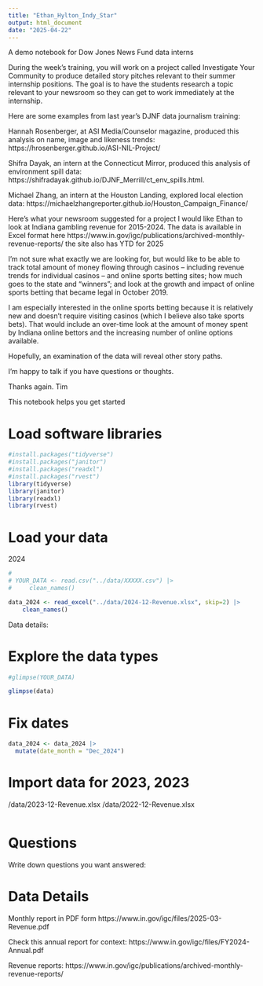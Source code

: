 ```yaml
---
title: "Ethan_Hylton_Indy_Star"
output: html_document
date: "2025-04-22"
---
```


A demo notebook for Dow Jones News Fund data interns

During the week’s training, you will work on a project called Investigate Your Community to produce detailed story pitches relevant to their summer internship positions. The goal is to have the students research a topic relevant to your newsroom so they can get to work immediately at the internship. 

Here are some examples from last year’s DJNF data journalism training:

Hannah Rosenberger, at ASI Media/Counselor magazine, produced this analysis on name, image and likeness trends: https://hrosenberger.github.io/ASI-NIL-Project/

Shifra Dayak, an intern at the Connecticut Mirror, produced this analysis of environment spill data: https://shifradayak.github.io/DJNF_Merrill/ct_env_spills.html.

Michael Zhang, an intern at the Houston Landing, explored local election data: https://michaelzhangreporter.github.io/Houston_Campaign_Finance/


Here's what your newsroom suggested for a project
I would like Ethan to look at Indiana gambling revenue for 2015-2024. The data is available in Excel format here https://www.in.gov/igc/publications/archived-monthly-revenue-reports/ the site also has YTD for 2025


I'm not sure what exactly we are looking for, but would like to be able to track total amount of money flowing through casinos -- including revenue trends for individual casinos -- and online sports betting sites; how much goes to the state and "winners"; and look at the growth and impact of online sports betting that became legal in October 2019. 


I am especially interested in the online sports betting because it is relatively new and doesn't require visiting casinos (which I believe also take sports bets). That would include an over-time look at the amount of money spent by Indiana online bettors and the increasing number of online options available. 


Hopefully, an examination of the data will reveal other story paths.


I'm happy to talk if you have questions or thoughts.


Thanks again.
Tim



This notebook helps you get started

# Load software libraries
```r
#install.packages("tidyverse")
#install.packages("janitor")
#install.packages("readxl")
#install.packages("rvest")
library(tidyverse)
library(janitor)
library(readxl)
library(rvest)

```


# Load your data

2024

```r

# 
# YOUR_DATA <- read.csv("../data/XXXXX.csv") |> 
#     clean_names()

data_2024 <- read_excel("../data/2024-12-Revenue.xlsx", skip=2) |> 
    clean_names()


```

Data details:


# Explore the data types
```r

#glimpse(YOUR_DATA)

glimpse(data)

```
# Fix dates
```r
data_2024 <- data_2024 |> 
  mutate(date_month = "Dec_2024")
```



# Import data for 2023, 2023
/data/2023-12-Revenue.xlsx
/data/2022-12-Revenue.xlsx

```r

```




# Questions 

Write down questions you want answered:



# Data Details
Monthly report in PDF form
https://www.in.gov/igc/files/2025-03-Revenue.pdf



Check this annual report for context: https://www.in.gov/igc/files/FY2024-Annual.pdf

Revenue reports:
https://www.in.gov/igc/publications/archived-monthly-revenue-reports/
